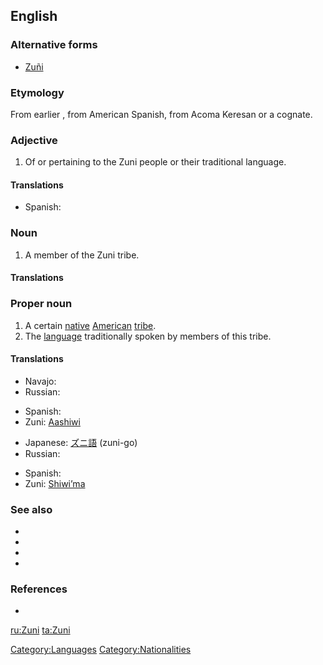 {{wikipedia}}
{{also|zuñi|Zuñi}}
==English==

===Alternative forms===
* [[Zuñi]]

===Etymology===
From earlier {{term|Zuñi}}, from American Spanish, from Acoma Keresan {{term|sɨ̂‧ni||sc=Latn}} or a cognate.

===Adjective===
{{en-adj|-}}

# Of or pertaining to the Zuni people or their traditional language.

====Translations====
{{trans-top|Of the Zuni people or their language}}
* Spanish: {{t-|es|zuñi}}
{{trans-mid}}
{{trans-bottom}}

===Noun===
{{en-noun}}

# A member of the Zuni tribe.

====Translations====
{{trans-top|A member of the Zuni tribe}}
{{trans-mid}}
{{trans-bottom}}

===Proper noun===
{{en-proper noun}}

# A certain [[native]] [[American]] [[tribe]].
# The [[language]] traditionally spoken by members of this tribe.

====Translations====
{{trans-top|native American tribe}}
* Navajo: {{tø|nv|Naashtʼézhí}}
* Russian: {{t|ru|зуни|tr=zúni}}
{{trans-mid}}
* Spanish: {{t-|es|zuñi|m}}
* Zuni: [[Aashiwi]]
{{trans-bottom}}

{{trans-top|language}}
* Japanese: [[ズニ語]] (zuni-go)
* Russian: {{t|ru|зуни|tr=zúni}}
{{trans-mid}}
* Spanish: {{t-|es|zuñi|m}}
* Zuni: [[Shiwi’ma]]
{{trans-bottom}}

===See also===
* {{langcat}}
* {{pedialite|Zuni}}
* {{pedialite|Zuni language}}
* {{ethnologue|code=zun}}

===References===
* {{R:Dictionary.com|Zuni}}

[[Category:Languages]]
[[Category:Nationalities]]

[[ru:Zuni]]
[[ta:Zuni]]